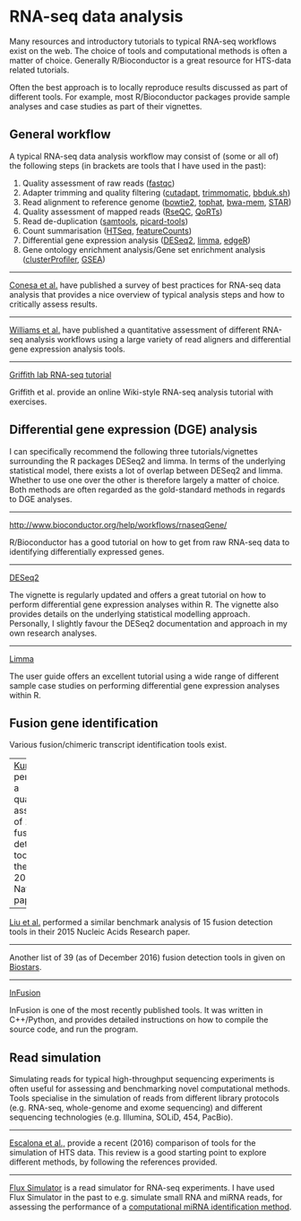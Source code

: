 # RNA-seq data analysis

Many resources and introductory tutorials to typical RNA-seq workflows exist on the web. The choice of tools and computational methods is often a matter of choice. Generally R/Bioconductor is a great resource for HTS-data related tutorials.

Often the best approach is to locally reproduce results discussed as part of different tools. For example, most R/Bioconductor packages provide sample analyses and case studies as part of their vignettes.   

## General workflow

A typical RNA-seq data analysis workflow may consist of (some or all of) the following steps (in brackets are tools that I have used in the past):

1. Quality assessment of raw reads ([fastqc](http://www.bioinformatics.babraham.ac.uk/projects/fastqc/))
2. Adapter trimming and quality filtering ([cutadapt](http://cutadapt.readthedocs.io/en/stable/guide.html), [trimmomatic](http://www.usadellab.org/cms/?page=trimmomatic), [bbduk.sh](https://sourceforge.net/projects/bbmap/))
3. Read alignment to reference genome ([bowtie2](http://bowtie-bio.sourceforge.net/bowtie2/index.shtml), [tophat](https://ccb.jhu.edu/software/tophat/index.shtml), [bwa-mem](http://bio-bwa.sourceforge.net/), [STAR](https://github.com/alexdobin/STAR))
4. Quality assessment of mapped reads ([RseQC](http://rseqc.sourceforge.net/), [QoRTs](https://github.com/hartleys/QoRTs))
5. Read de-duplication ([samtools](http://www.htslib.org/), [picard-tools](https://broadinstitute.github.io/picard/))
6. Count summarisation ([HTSeq](http://www-huber.embl.de/users/anders/HTSeq/), [featureCounts](http://bioinf.wehi.edu.au/featureCounts/))
7. Differential gene expression analysis ([DESeq2](https://bioconductor.org/packages/release/bioc/html/DESeq2.html), [limma](https://bioconductor.org/packages/release/bioc/html/limma.html), [edgeR](http://bioconductor.org/packages/release/bioc/html/edgeR.html))
8. Gene ontology enrichment analysis/Gene set enrichment analysis ([clusterProfiler](https://bioconductor.org/packages/release/bioc/html/clusterProfiler.html), [GSEA](http://software.broadinstitute.org/gsea/index.jsp))

---

[Conesa et al.](https://genomebiology.biomedcentral.com/articles/10.1186/s13059-016-0881-8) have published a survey of best practices for RNA-seq data analysis that provides a nice overview of typical analysis steps and how to critically assess results.

---

[Williams et al.](http://bmcbioinformatics.biomedcentral.com/articles/10.1186/s12859-016-1457-z) have published a quantitative assessment of different RNA-seq analysis workflows using a large variety of read aligners and differential gene expression analysis tools.

---

[Griffith lab RNA-seq tutorial](https://github.com/griffithlab/rnaseq_tutorial/wiki)

Griffith et al. provide an online Wiki-style RNA-seq analysis tutorial with exercises.

## Differential gene expression (DGE) analysis

I can specifically recommend the following three tutorials/vignettes surrounding the R packages DESeq2 and limma. In terms of the underlying statistical model, there exists a lot of overlap between DESeq2 and limma. Whether to use one over the other is therefore largely a matter of choice. Both methods are often regarded as the gold-standard methods in regards to DGE analyses.

---

[http://www.bioconductor.org/help/workflows/rnaseqGene/](http://www.bioconductor.org/help/workflows/rnaseqGene/)

R/Bioconductor has a good tutorial on how to get from raw RNA-seq data to identifying differentially expressed genes.


---

[DESeq2](https://www.bioconductor.org/packages/release/bioc/html/DESeq2.html)

The vignette is regularly updated and offers a great tutorial on how to perform differential gene expression analyses within R. The vignette also provides details on the underlying statistical modelling approach. Personally, I slightly favour the DESeq2 documentation and approach in my own research analyses.

---

[Limma](https://www.bioconductor.org/packages/release/bioc/html/limma.html)

The user guide offers an excellent tutorial using a wide range of different sample case studies on performing differential gene expression analyses within R.


## Fusion gene identification

Various fusion/chimeric transcript identification tools exist.

---
[Kumar et al.](http://www.nature.com/articles/srep21597) performed a quantitative assessment of 12 fusion detection tools in their recent 2016 Nature paper.

---

[Liu et al.](http://nar.oxfordjournals.org/content/44/5/e47) performed a similar benchmark analysis of 15 fusion detection tools in their 2015 Nucleic Acids Research paper.

---

Another list of 39 (as of December 2016) fusion detection tools in given on [Biostars](https://www.biostars.org/p/45986/).  

---

[InFusion](https://bitbucket.org/kokonech/infusion/overview)

InFusion is one of the most recently published tools. It was written in C++/Python, and provides detailed instructions on how to compile the source code, and run the program.


## Read simulation

Simulating reads for typical high-throughput sequencing experiments is often useful for assessing and benchmarking novel computational methods. Tools specialise in the simulation of reads from different library protocols (e.g. RNA-seq, whole-genome and exome sequencing) and different sequencing technologies (e.g. Illumina, SOLiD, 454, PacBio).

---

[Escalona et al.,](http://www.nature.com/nrg/journal/v17/n8/pdf/nrg.2016.57.pdf) provide a recent (2016) comparison of tools for the simulation of HTS data. This review is a good starting point to explore different methods, by following the references provided.

---

[Flux Simulator](http://sammeth.net/confluence/display/SIM/Home) is a read simulator for RNA-seq experiments. I have used Flux Simulator in the past to e.g. simulate small RNA and miRNA reads, for assessing the performance of a [computational miRNA identification method](http://bmcbioinformatics.biomedcentral.com/articles/10.1186/s12859-015-0798-3).

